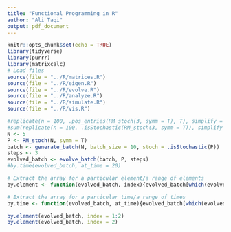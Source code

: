 ```yaml
---
title: "Functional Programming in R"
author: "Ali Taqi"
output: pdf_document
---
```


```r
knitr::opts_chunk$set(echo = TRUE)
library(tidyverse)
library(purrr)
library(matrixcalc)
# Load files
source(file = "../R/matrices.R")
source(file = "../R/eigen.R")
source(file = "../R/evolve.R")
source(file = "../R/analyze.R")
source(file = "../R/simulate.R")
source(file = "../R/vis.R")
```

```r
#replicate(n = 100, .pos_entries(RM_stoch(3, symm = T), T), simplify = T)
#sum(replicate(n = 100, .isStochastic(RM_stoch(3, symm = T)), simplify = T))/100
N <- 5
P <- RM_stoch(N, symm = T)
batch <- generate_batch(N, batch_size = 10, stoch = .isStochastic(P))
steps <- 3
evolved_batch <- evolve_batch(batch, P, steps)
#by.time(evolved_batch, at_time = 20)
```

```r
# Extract the array for a particular element/a range of elements
by.element <- function(evolved_batch, index){evolved_batch[which(evolved_batch$element_index %in% c(index)),]}

# Extract the array for a particular time/a range of times
by.time <- function(evolved_batch, at_time){evolved_batch[which(evolved_batch$time %in% c(at_time)),]}
```

```r
by.element(evolved_batch, index = 1:2)
by.element(evolved_batch, index = 2)

```



